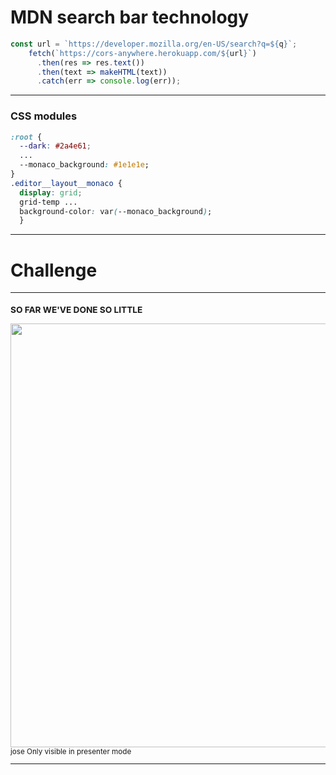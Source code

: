 

# MDN search bar technology



```jsx
const url = `https://developer.mozilla.org/en-US/search?q=${q}`;
    fetch(`https://cors-anywhere.herokuapp.com/${url}`)
      .then(res => res.text())
      .then(text => makeHTML(text))
      .catch(err => console.log(err));
```

---

### CSS modules 

```css
:root {
  --dark: #2a4e61;
  ...
  --monaco_background: #1e1e1e;
}
.editor__layout__monaco {
  display: grid;
  grid-temp ...
  background-color: var(--monaco_background);
  }
```

---

# Challenge 


<Small name='Jose' quote='Shit, I knew I forgot to change my github photo!!'/>


---
### SO FAR WE'VE DONE SO LITTLE

<img width="678px" src="./github.png" />

<Notes>
    jose
  Only visible in presenter mode
</Notes>

---